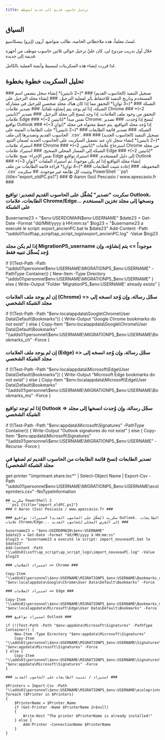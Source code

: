 ---
title: ترحيل حاسوب قديم إلى جديد لموظف
---

## السياق

لستُ معلماً، هذه ملاحظاتي الخاصة، طالب متواضع، آرون (إيزو) بيسكاسيو.

خلال أول تدريب مزدوج لي، كان عليَّ ترحيل حوالي ثلاثين حاسوب موظف من أجهزة قديمة إلى جديدة.

لذا قررت إنشاء هذه السكربتات لتبسيط وأتمتة العملية بالكامل.

## تحليل السكربت خطوة بخطوة

<DynamicCallout>
<Steps>

<Step>
### تسجيل التنفيذ (الحاسوب القديم) ###
*(~2 ثانيتين)* إنشاء سجل يتضمن اسم المستخدم وتاريخ التنفيذ للاحتفاظ بأثر لعملية الترحيل.
</Step>

<Step>
### إنشاء مجلد الترحيل على الشبكة ###
*(~3 ثوانٍ)* التحقق مما إذا كان هناك مجلد شخصي للترحيل في مشاركة الشبكة، إذا لم يوجد يتم إنشاؤه تلقائياً.
</Step>

<Step>
### تصدير علامات Chrome ###
*(~2 ثانيتين)* التحقق من وجود ملف العلامات، إذا وجد يُنسخ إلى مجلد الترحيل.
</Step>

<Step>
### تصدير علامات Edge ###
*(~2 ثانيتين)* نفس مبدأ Chrome: تُنسخ إذا وُجدت.
</Step>

<Step>
### تصدير تواقيع Outlook ###
*(~3 ثوانٍ)* إذا وُجد مجلد التواقيع، يتم حفظ محتواه في مجلد الشبكة.
</Step>

<Step>
### تصدير قائمة الطابعات ###
*(~2 ثانيتين)* جلب الطابعات المثبتة على الحاسوب القديم وتصديرها إلى ملف `.csv`.
</Step>

<Step>
### تسجيل التنفيذ (الحاسوب الجديد) ###
*(~2 ثانيتين)* إنشاء سجل ثانٍ عند تشغيل السكربت على الحاسوب الجديد لضمان التتبع.
</Step>

<Step>
### استيراد علامات Chrome ###
*(~2 ثانيتين)* استرجاع علامات Chrome من مجلد الشبكة إلى المسار المحلي الصحيح.
</Step>

<Step>
### استيراد علامات Edge ###
*(~2 ثانيتين)* نفس الإجراء: نسخ علامات Edge إلى دليل المستخدم.
</Step>

<Step>
### استيراد تواقيع Outlook ###
*(~3 ثوانٍ)* إنشاء مجلد التواقيع إذا لم يكن موجوداً، ثم استيراد الملفات المحفوظة.
</Step>

<Step>
### إعادة تثبيت الطابعات ###
*(~4 ثوانٍ)* قراءة قائمة الطابعات من ملف `.csv` وتثبيت كل طابعة غير موجودة.
</Step>

</Steps>
</DynamicCallout>
## سكربت PowerShell
```ps1 {title="export_oldPC.ps1"}
### © Aaron (Iso) Pescasio / www.apescasio.fr ###

### سكربت "تصدير" يُشغَّل على الحاسوب القديم لتصدير: تواقيع Outlook، الطابعات، علامات Chrome/Edge... ونسخها إلى مجلد تخزين المستخدم على الشبكة ###

$username23 = "$env:USERDOMAIN\$env:USERNAME"
$date23 = Get-Date -Format "dd/MM/yyyy à HH:mm:ss"
$log23 = "$username23 a executé le script: export_ancienPC.bat le $date23"
Add-Content -Path "\\adds01\soft\ap_script\ap_script_logs\export_ancienPC.log" -Value $log23

### إذا لم يكن مجلد MigrationP5_username موجوداً => يتم إنشاؤه، وإن وُجد يُسجَّل تنبيه فقط ###

if (!(Test-Path -Path "\\adds01\personnel\$env:USERNAME\MIGRATIONP5_$env:USERNAME" -PathType Container)) {
    New-Item -Type Directory "\\adds01\personnel\$env:USERNAME\MIGRATIONP5_$env:USERNAME"
} else {
    Write-Output "Folder 'MigrationP5_$env:USERNAME' already exists"
}

### إن لم يوجد ملف العلامات (Chrome) => سجّل رسالة، وإن وُجد انسخه إلى مجلد الشبكة الشخصي ###

if (!(Test-Path -Path "$env:localappdata\Google\Chrome\User Data\Default\Bookmarks")) {
    Write-Output "Google Chrome bookmarks do not exist"
} else {
    Copy-Item "$env:localappdata\Google\Chrome\User Data\Default\Bookmarks" "\\adds01\personnel\$env:USERNAME\MIGRATIONP5_$env:USERNAME\Bookmarks_ch" -Force
}

### إن لم يوجد ملف العلامات (Edge) => سجّل رسالة، وإن وُجد انسخه إلى مجلد الشبكة الشخصي ###

if (!(Test-Path -Path "$env:localappdata\Microsoft\Edge\User Data\Default\Bookmarks")) {
    Write-Output "Microsoft Edge bookmarks do not exist"
} else {
    Copy-Item "$env:localappdata\Microsoft\Edge\User Data\Default\Bookmarks" "\\adds01\personnel\$env:USERNAME\MIGRATIONP5_$env:USERNAME\Bookmarks_ms" -Force
}

### إذا لم توجد تواقيع Outlook => سجّل رسالة، وإن وُجدت انسخها إلى مجلد الشبكة الشخصي ###

if (!(Test-Path -Path "$env:appdata\Microsoft\Signatures" -PathType Container)) {
    Write-Output "Outlook signatures do not exist"
} else {
    Copy-Item "$env:appdata\Microsoft\Signatures" "\\adds01\personnel\$env:USERNAME\MIGRATIONP5_$env:USERNAME\" -Recurse -Force
}

### تصدير الطابعات (نسخ قائمة الطابعات من الحاسوب القديم ثم لصقها في مجلد الشبكة الشخصي) ###

get-printer "\\imprimant.share.loc\*" | Select-Object Name | Export-Csv -Path "\\adds01\personnel\$env:USERNAME\MIGRATIONP5_$env:USERNAME\ecoleprinters.csv" -NoTypeInformation

```
## سكربت PowerShell 2
```ps1 {title="import_oldPC.ps1"}
### © Aaron (Iso) Pescasio / www.apescasio.fr ###

### سكربت (يُشغَّل على الحاسوب الجديد) لاستيراد: تواقيع Outlook، الطابعات، علامات Chrome/Edge... إلى القرص المحلي للحاسوب الجديد ###

$username23 = "$env:USERDOMAIN\$env:USERNAME"
$date23 = Get-Date -Format "dd/MM/yyyy à HH:mm:ss"
$log23 = "$username23 a executé le script: import_nouveauPC.bat le $date23"
Add-Content -Path "\\adds01\soft\ap_script\ap_script_logs\import_nouveauPC.log" -Value $log23

### استيراد العلامات => Chrome ###

Copy-Item "\\adds01\personnel\$env:USERNAME\MIGRATIONP5_$env:USERNAME\Bookmarks_ch" "$env:localappdata\Google\Chrome\User Data\Default\Bookmarks" -Force

### استيراد العلامات => Edge ###

Copy-Item "\\adds01\personnel\$env:USERNAME\MIGRATIONP5_$env:USERNAME\Bookmarks_ms" "$env:localappdata\Microsoft\Edge\User Data\Default\Bookmarks" -Force

### استيراد تواقيع Outlook ###

if (!(Test-Path -Path "$env:appdata\Microsoft\Signatures" -PathType Container)) {
    New-Item -Type Directory "$env:appdata\Microsoft\Signatures"
    Copy-Item "\\adds01\personnel\$env:USERNAME\MIGRATIONP5_$env:USERNAME\Signatures\*" "$env:appdata\Microsoft\Signatures" -Force
} else {
    Copy-Item "\\adds01\personnel\$env:USERNAME\MIGRATIONP5_$env:USERNAME\Signatures\*" "$env:appdata\Microsoft\Signatures" -Force
}

### استيراد / تثبيت الطابعات على الحاسوب الجديد ###

$Printers = Import-Csv -Path "\\adds01\personnel\$env:USERNAME\MIGRATIONP5_$env:USERNAME\ecoleprinters.csv"
foreach ($Printer in $Printers)
{
    $PrinterName = $Printer.Name
    if (Get-Printer -Name $PrinterName 2>$null)
    {
        Write-Host "The printer $PrinterName is already installed!"
    } else {
        Add-Printer -ConnectionName $PrinterName
    }
}

```
